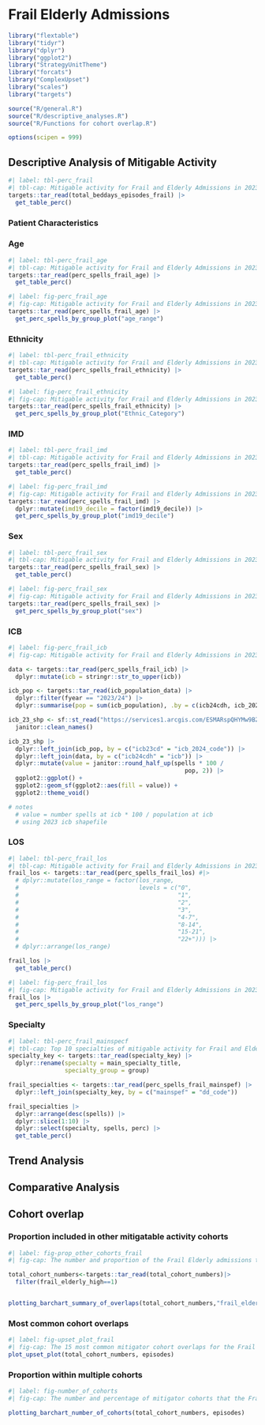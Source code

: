 # Frail Elderly Admissions

```r
library("flextable")
library("tidyr")
library("dplyr")
library("ggplot2")
library("StrategyUnitTheme")
library("forcats")
library("ComplexUpset")
library("scales")
library("targets")

source("R/general.R")
source("R/descriptive_analyses.R")
source("R/Functions for cohort overlap.R")

options(scipen = 999)
```

## Descriptive Analysis of Mitigable Activity

```r
#| label: tbl-perc_frail
#| tbl-cap: Mitigable activity for Frail and Elderly Admissions in 2023-24.
targets::tar_read(total_beddays_episodes_frail) |>
  get_table_perc()
```



### Patient Characteristics

::: panel-tabset

### Age

```r
#| label: tbl-perc_frail_age
#| tbl-cap: Mitigable activity for Frail and Elderly Admissions in 2023-24 by age.
targets::tar_read(perc_spells_frail_age) |>
  get_table_perc() 
```

```r
#| label: fig-perc_frail_age
#| fig-cap: Mitigable activity for Frail and Elderly Admissions in 2023-24 by age.
targets::tar_read(perc_spells_frail_age) |>
  get_perc_spells_by_group_plot("age_range")
```

### Ethnicity

```r
#| label: tbl-perc_frail_ethnicity
#| tbl-cap: Mitigable activity for Frail and Elderly Admissions in 2023-24 by ethnic category.
targets::tar_read(perc_spells_frail_ethnicity) |>
  get_table_perc() 
```

```r
#| label: fig-perc_frail_ethnicity
#| fig-cap: Mitigable activity for Frail and Elderly Admissions in 2023-24 by ethnic category.
targets::tar_read(perc_spells_frail_ethnicity) |>
  get_perc_spells_by_group_plot("Ethnic_Category")
```

### IMD

```r
#| label: tbl-perc_frail_imd
#| tbl-cap: Mitigable activity for Frail and Elderly Admissions in 2023-24 by IMD decile.
targets::tar_read(perc_spells_frail_imd) |>
  get_table_perc() 
```

```r
#| label: fig-perc_frail_imd
#| fig-cap: Mitigable activity for Frail and Elderly Admissions in 2023-24 by IMD decile.
targets::tar_read(perc_spells_frail_imd) |>
  dplyr::mutate(imd19_decile = factor(imd19_decile)) |>
  get_perc_spells_by_group_plot("imd19_decile")
```

### Sex

```r
#| label: tbl-perc_frail_sex
#| tbl-cap: Mitigable activity for Frail and Elderly Admissions in 2023-24 by sex.
targets::tar_read(perc_spells_frail_sex) |>
  get_table_perc() 
```

```r
#| label: fig-perc_frail_sex
#| fig-cap: Mitigable activity for Frail and Elderly Admissions in 2023-24 by sex.
targets::tar_read(perc_spells_frail_sex) |>
  get_perc_spells_by_group_plot("sex")
```

:::

### ICB

```r
#| label: fig-perc_frail_icb
#| fig-cap: Mitigable activity for Frail and Elderly Admissions in 2023-24 by icb.

data <- targets::tar_read(perc_spells_frail_icb) |>
  dplyr::mutate(icb = stringr::str_to_upper(icb))

icb_pop <- targets::tar_read(icb_population_data) |>
  dplyr::filter(fyear == "2023/24") |>
  dplyr::summarise(pop = sum(icb_population), .by = c(icb24cdh, icb_2024_code))

icb_23_shp <- sf::st_read("https://services1.arcgis.com/ESMARspQHYMw9BZ9/arcgis/rest/services/Integrated_Care_Boards_April_2023_EN_BGC/FeatureServer/0/query?outFields=*&where=1%3D1&f=geojson") |>
  janitor::clean_names()

icb_23_shp |>
  dplyr::left_join(icb_pop, by = c("icb23cd" = "icb_2024_code")) |>
  dplyr::left_join(data, by = c("icb24cdh" = "icb")) |>
  dplyr::mutate(value = janitor::round_half_up(spells * 100 /
                                                  pop, 2)) |>
  ggplot2::ggplot() +
  ggplot2::geom_sf(ggplot2::aes(fill = value)) +
  ggplot2::theme_void()

# notes
  # value = number spells at icb * 100 / population at icb
  # using 2023 icb shapefile
```

### LOS

```r
#| label: tbl-perc_frail_los
#| tbl-cap: Mitigable activity for Frail and Elderly Admissions in 2023-24 by length of stay.
frail_los <- targets::tar_read(perc_spells_frail_los) #|>
  # dplyr::mutate(los_range = factor(los_range,
  #                                  levels = c("0", 
  #                                             "1",
  #                                             "2",
  #                                             "3",
  #                                             "4-7",
  #                                             "8-14",
  #                                             "15-21",
  #                                             "22+"))) |>
  # dplyr::arrange(los_range) 

frail_los |>
  get_table_perc() 
```

```r
#| label: fig-perc_frail_los
#| fig-cap: Mitigable activity for Frail and Elderly Admissions in 2023-24 by length of stay.
frail_los |>
  get_perc_spells_by_group_plot("los_range")
```

### Specialty

```r
#| label: tbl-perc_frail_mainspecf
#| tbl-cap: Top 10 specialties of mitigable activity for Frail and Elderly Admissions in 2023-24.
specialty_key <- targets::tar_read(specialty_key) |>
  dplyr::rename(specialty = main_specialty_title,
                specialty_group = group)

frail_specialties <- targets::tar_read(perc_spells_frail_mainspef) |>
  dplyr::left_join(specialty_key, by = c("mainspef" = "dd_code"))

frail_specialties |>
  dplyr::arrange(desc(spells)) |>
  dplyr::slice(1:10) |>
  dplyr::select(specialty, spells, perc) |>
  get_table_perc() 
```

## Trend Analysis

## Comparative Analysis

## Cohort overlap

### Proportion included in other mitigatable activity cohorts
```r
#| label: fig-prop_other_cohorts_frail
#| fig-cap: The number and proportion of the Frail Elderly admissions that are included in each of the other cohorts (2023/24).

total_cohort_numbers<-targets::tar_read(total_cohort_numbers)|>
  filter(frail_elderly_high==1)


plotting_barchart_summary_of_overlaps(total_cohort_numbers,"frail_elderly_high", episodes)

```

### Most common cohort overlaps

```r
#| label: fig-upset_plot_frail
#| fig-cap: The 15 most common mitigator cohort overlaps for the Frail Elderly admissions (2023/24).
plot_upset_plot(total_cohort_numbers, episodes)

```

### Proportion within multiple cohorts
```r
#| label: fig-number_of_cohorts
#| fig-cap: The number and percentage of mitigator cohorts that the Frail Elderly admissions are a part of (2023/24).

plotting_barchart_number_of_cohorts(total_cohort_numbers, episodes)
```